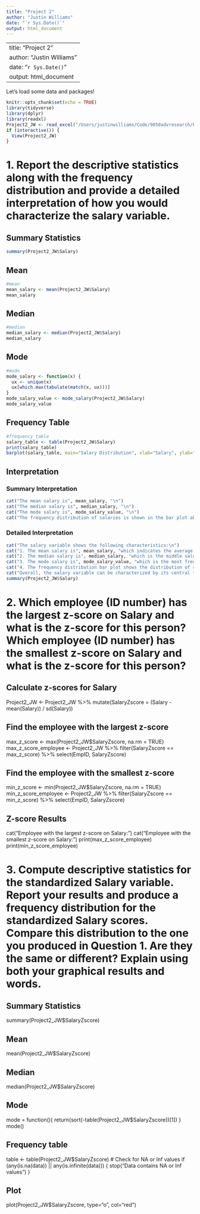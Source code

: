 ```yaml
---
title: "Project 2"
author: "Justin Williams"
date: "`r Sys.Date()`"
output: html_document
---
```


---
title: "Project 2"
author: "Justin Williams"
date: "`r Sys.Date()`"
output: html_document
---

Let's load some data and packages!
```r
knitr::opts_chunk$set(echo = TRUE)
library(tidyverse)
library(dplyr)
library(readxl)
Project2_JW <- read_excel("/Users/justinwilliams/Code/9050advresearch/Project 2/Project2_JW.xlsx")
if (interactive()) {
  View(Project2_JW)
}
```

# 1. Report the descriptive statistics along with the frequency distribution and provide a detailed interpretation of how you would characterize the salary variable.

## Summary Statistics
```r
summary(Project2_JW$Salary)
```

## Mean
```r
#mean
mean_salary <- mean(Project2_JW$Salary)
mean_salary
```

## Median
```r
#median
median_salary <- median(Project2_JW$Salary)
median_salary
```

## Mode 
```r
#mode
mode_salary <- function(x) {
  ux <- unique(x)
  ux[which.max(tabulate(match(x, ux)))]
}
mode_salary_value <- mode_salary(Project2_JW$Salary)
mode_salary_value
```

## Frequency Table
```r
#frequency table
salary_table <- table(Project2_JW$Salary)
print(salary_table)
barplot(salary_table, main="Salary Distribution", xlab="Salary", ylab="Frequency", col="blue")
```

## Interpretation
### Summary Interpretation
```r
cat("The mean salary is", mean_salary, "\n")
cat("The median salary is", median_salary, "\n")
cat("The mode salary is", mode_salary_value, "\n")
cat("The frequency distribution of salaries is shown in the bar plot above.\n")
```


### Detailed Interpretation
```r
cat("The salary variable shows the following characteristics:\n")
cat("1. The mean salary is", mean_salary, "which indicates the average salary of the employees.\n")
cat("2. The median salary is", median_salary, "which is the middle value when the salaries are sorted in ascending order. This suggests that half of the employees earn less than", median_salary, "and half earn more.\n")
cat("3. The mode salary is", mode_salary_value, "which is the most frequently occurring salary in the dataset.\n")
cat("4. The frequency distribution bar plot shows the distribution of salaries across different ranges. This helps in visualizing how salaries are spread out among the employees.\n")
cat("Overall, the salary variable can be characterized by its central tendency measures (mean, median, mode) and its distribution as shown in the frequency table and bar plot.\n")
summary(Project2_JW$Salary)
```

# 2. Which employee (ID number) has the largest z-score on Salary and what is the z-score for this person? Which employee (ID number) has the smallest z-score on Salary and what is the z-score for this person?

## Calculate z-scores for Salary
Project2_JW <- Project2_JW %>% mutate(SalaryZscore = (Salary - mean(Salary)) / sd(Salary))

## Find the employee with the largest z-score
max_z_score <- max(Project2_JW$SalaryZscore, na.rm = TRUE)
max_z_score_employee <- Project2_JW %>% filter(SalaryZscore == max_z_score) %>% select(EmpID, SalaryZscore)

## Find the employee with the smallest z-score
min_z_score <- min(Project2_JW$SalaryZscore, na.rm = TRUE)
min_z_score_employee <- Project2_JW %>% filter(SalaryZscore == min_z_score) %>% select(EmpID, SalaryZscore)

## Z-score Results
cat("Employee with the largest z-score on Salary:\n")
cat("Employee with the smallest z-score on Salary:\n")
print(max_z_score_employee)
print(min_z_score_employee)

# 3.	Compute descriptive statistics for the standardized Salary variable. Report your results and produce a frequency distribution for the standardized Salary scores. Compare this distribution to the one you produced in Question 1. Are they the same or different? Explain using both your graphical results and words.

## Summary Statistics
summary(Project2_JW$SalaryZscore)

## Mean
mean(Project2_JW$SalaryZscore)

## Median
median(Project2_JW$SalaryZscore)

## Mode
mode = function(){
  return(sort(-table(Project2_JW$SalaryZscore))[1])
}
mode()

## Frequency table
table <- table(Project2_JW$SalaryZscore)
# Check for NA or Inf values
if (any(is.na(data)) || any(is.infinite(data))) {
  stop("Data contains NA or Inf values")
}

## Plot
plot(Project2_JW$SalaryZscore, type="o", col="red")
